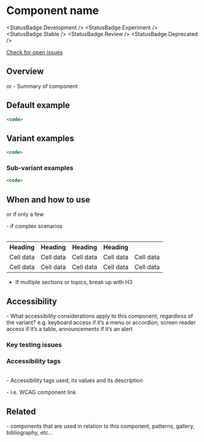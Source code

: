 
# Component name

<StatusBadge.Development />
<StatusBadge.Experiment />
<StatusBadge.Stable />
<StatusBadge.Review />
<StatusBadge.Deprecated />

<a href="https://github.com/uq-its-ss/design-system/issues" class="uq-button uq-button--text" target="_blank">Check for open issues</a>



## Overview

<text> or <bullet points> - Summary of component

## Default example

<text>

<Canvas withSource="none">
  <Story height="100px" id="components-component-name--component-name" />
</Canvas>

```html
<code>
```



## Variant examples

<text>

<Canvas withSource="none">
  <Story height="100px" id="components-component-name--component-name" />
</Canvas>

```html
<code>
```

### Sub-variant examples

<text>

<Canvas withSource="none">
  <Story height="100px" id="components-component-name--component-name" />
</Canvas>

```html
<code>
```



## When and how to use

<text> or <bullet points> if only a few 
<table> - if complex scenarios  

<table className="uqds-table  uqds-table--card uqds-table--colour">
  <tbody className="uqds-table__body">
    <tr className="uqds-table__mobile-heading">
      <th className="uqds-table__heading">Heading</th>
      <th className="uqds-table__heading">Heading</th>
      <th className="uqds-table__heading">Heading</th>
      <th className="uqds-table__heading">Heading</th>
    </tr>
    <tr  className="uqds-table__row">
      <td className="uqds-table__item">Cell data</td>
      <td className="uqds-table__item" data-title="Data Title 1:">Cell data</td>
      <td className="uqds-table__item" data-title="Data Title 2:">Cell data</td>
      <td className="uqds-table__item" data-title="Data Title 3:">Cell data</td>
      <td className="uqds-table__item" data-title="Data Title 4:">Cell data</td>
    </tr>
    <tr  className="uqds-table__row">
      <td className="uqds-table__item">Cell data</td>
      <td className="uqds-table__item" data-title="Data Title 1:">Cell data</td>
      <td className="uqds-table__item" data-title="Data Title 2:">Cell data</td>
      <td className="uqds-table__item" data-title="Data Title 3:">Cell data</td>
      <td className="uqds-table__item" data-title="Data Title 4:">Cell data</td>
    </tr>
  </tbody>
</table>

- If multiple sections or topics, break up with H3 



## Accessibility

<text> - What accessibility considerations apply to this component, regardless of the variant? 
e.g. keyboard access if it’s a menu or accordion, screen reader access if it’s a table, announcements if it’s an alert

### Key testing issues

<table>

### Accessibility tags

<table> - Accessibility tags used, its values and its description


<url> - i.e. WCAG component link 


## Related

<text> - components that are used in relation to this component, patterns, gallery, bibliography, etc… 